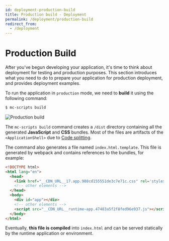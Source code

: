```yaml
---
id: deployment-production-build
title: Production build - Deployment
permalink: /deployment/production-build
redirect_from:
  - /deployment
---
```



<NotificationFeature flag="beta" />

# Production Build

After you've begun developing your application, it's time to think about deployment for testing and production purposes. This section introduces what you need to do to prepare your application for production deployment, and provides deployment examples.

To run the application in `production` mode, we need to **build** it using the following command:

```zsh
$ mc-scripts build
```

![Production build](/assets/custom-applications/mc-dev-yarn-build.png)

The `mc-scripts build` command creates a `/dist` directory containing all the generated **JavaScript** and **CSS** bundles. Most of the files are artifacts of the `<ApplicationShell>` due to [Code splitting](https://reactjs.org/docs/code-splitting.html).

The command also generates a file named `index.html.template`. This file is generated by webpack and contains references to the bundles, for example:

```html
<!DOCTYPE html>
<html lang="en">
  <head>
    <link href="__CDN_URL__17.app.988cd155551de3c7e71c.css" rel='stylesheet' type='text/css' /></link>
    <!-- other elements -->
  </head>
  <body>
    <div id="app"></div>
    <!-- other elements -->
    <script src="__CDN_URL__runtime~app.47483a5f2f8fed96e937.js"></script>
  </body>
</html>
```

Eventually, **this file is compiled** into `index.html` and can be served statically by the runtime application or environment.
